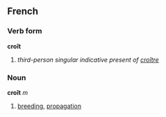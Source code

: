 ==French==
===Verb form===
'''croît'''

# ''third-person singular indicative present of [[croître]]''

===Noun===
'''croît''' ''m''

# [[breeding]], [[propagation]]